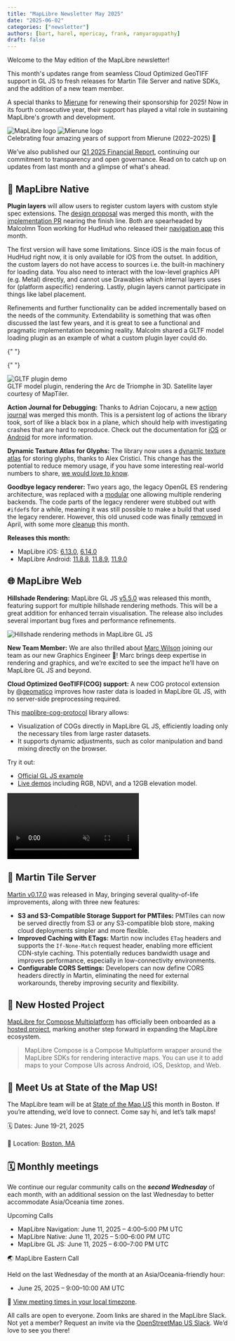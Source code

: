 ```yaml
---
title: "MapLibre Newsletter May 2025"
date: "2025-06-02"
categories: ["newsletter"]
authors: [bart, harel, mpericay, frank, ramyaragupathy]
draft: false
---
```



Welcome to the May edition of the MapLibre newsletter!

This month's updates range from seamless Cloud Optimized GeoTIFF support in GL JS to fresh releases for Martin Tile Server and native SDKs, and the addition of a new team member.

A special thanks to [Mierune](https://www.mierune.co.jp/) for renewing their sponsorship for 2025! Now in its fourth consecutive year, their support has played a vital role in sustaining MapLibre's growth and development.

<div
  style={{
    backgroundColor: "white",
    padding: "2rem",
    border: "10px solid #cfd8dc",
    borderRadius: "0",
    marginBottom: "3rem",
    display: "flex",
    justifyContent: "center",
    alignItems: "center",
    gap: "2rem",
    flexWrap: "nowrap",
    overflow: "hidden",
    flexDirection: "column",
  }}
>
  <div
    style={{
      display: "flex",
      justifyContent: "center",
      alignItems: "center",
      gap: "2rem",
      flexWrap: "nowrap",
      width: "100%",
    }}
  >
    <Image
      src={maplibreLogo}
      alt="MapLibre logo"
      style={{
        width: "40%",
        maxWidth: "300px",
        height: "auto",
        objectFit: "contain",
      }}
    />
    <Image
      src={mieruneLogo}
      alt="Mierune logo"
      style={{
        width: "40%",
        maxWidth: "330px",
        height: "auto",
        objectFit: "contain",
      }}
    />
  </div>
  <div
    style={{
      marginTop: "1rem",
      fontSize: "1rem",
      textAlign: "center",
      color: "#263238",
      fontStyle: "italic",
    }}
  >
    Celebrating four amazing years of support from Mierune (2022–2025) 🙌
  </div>
</div>

We’ve also published our <a href="about/reports/Financial-Report-Q1-2025.pdf" target="_blank">Q1 2025 Financial Report</a>, continuing our commitment to transparency and open governance.
Read on to catch up on updates from last month and a glimpse of what's ahead.

## 📱 MapLibre Native

**Plugin layers** will allow users to register custom layers with custom style spec extensions. The [design proposal](https://github.com/maplibre/maplibre-native/blob/main/design-proposals/2025-05-08-plugin-layers.md) was merged this month, with the [implementation PR](https://github.com/maplibre/maplibre-native/pull/3430) nearing the finish line. Both are spearheaded by Malcolmn Toon working for HudHud who released their [navigation app](https://apps.apple.com/us/app/hudhud-maps/id6477774492) this month.

The first version will have some limitations. Since iOS is the main focus of HudHud right now, it is only available for iOS from the outset. In addition, the custom layers do not have access to sources i.e. the built-in machinery for loading data. You also need to interact with the low-level graphics API (e.g. Metal) directly, and cannot use Drawables which internal layers uses for (platform aspecific) rendering. Lastly, plugin layers cannot participate in things like label placement.

Refinements and further functionality can be added incrementally based on the needs of the community. Extendability is something that was often discussed the last few years, and it is great to see a functional and pragmatic implementation becoming reality. Malcolm shared a GLTF model loading plugin as an example of what a custom plugin layer could do.

{" "}

{" "}

<div
  style={{
    display: "flex",
    flexDirection: "column",
    alignItems: "center",
    marginTop: "1rem",
    marginBottom: "1rem",
  }}
>
  <img
    src="https://github.com/user-attachments/assets/a6789d4e-7734-4f57-b41b-0c15b55e79d5"
    alt="GLTF plugin demo"
    style={{
      width: "40%",
      height: "auto",
      maxHeight: "550px",
      objectFit: "contain",
    }}
  />
  <div
    style={{
      fontStyle: "italic",
      fontSize: "0.95rem",
      textAlign: "center",
      marginTop: "0.5rem",
      color: "#444",
    }}
  >
    GLTF model plugin, rendering the Arc de Triomphe in 3D. Satellite layer
    courtesy of MapTiler.
  </div>
</div>

**Action Journal for Debugging:** Thanks to Adrian Cojocaru, a new [action journal](https://github.com/maplibre/maplibre-native/commit/08eb760acdf88692139cc9d777ed95074662387e) was merged this month. This is a persistent log of actions the library took, sort of like a black box in a plane, which should help with investigating crashes that are hard to reproduce. Check out the documentation for [iOS](https://maplibre.org/maplibre-native/ios/latest/documentation/maplibre-native-for-ios/actionjournalexample) or [Android](https://maplibre.org/maplibre-native/android/examples/observability/action-journal/) for more information.

**Dynamic Texture Atlas for Glyphs:** The library now uses a [dynamic texture atlas](https://github.com/maplibre/maplibre-native/pull/3198) for storing glyphs, thanks to Alex Cristici. This change has the potential to reduce memory usage, if you have some interesting real-world numbers to share, [we would love to know](https://github.com/maplibre/maplibre-native/discussions/categories/show-and-tell).

**Goodbye legacy renderer:** Two years ago, the legacy OpenGL ES rendering architecture, was replaced with a [modular](https://github.com/maplibre/maplibre-native/blob/main/design-proposals/2022-10-27-rendering-modularization.md) one allowing multiple rendering backends. The code parts of the legacy renderer were stubbed out with `#ifdef`s for a while, meaning it was still possible to make a build that used the legacy renderer. However, this old unused code was finally [removed](https://github.com/maplibre/maplibre-native/pull/3384) in April, with some more [cleanup](https://github.com/maplibre/maplibre-native/pull/3469) this month.

**Releases this month:**

- MapLibre iOS: [6.13.0](https://github.com/maplibre/maplibre-native/releases/tag/ios-v6.13.0), [6.14.0](https://github.com/maplibre/maplibre-native/releases/tag/ios-v6.14.0)
- MapLibre Android: [11.8.8](https://github.com/maplibre/maplibre-native/releases/tag/android-v11.8.8), [11.8.9](https://github.com/maplibre/maplibre-native/releases/tag/android-v11.8.9), [11.9.0](https://github.com/maplibre/maplibre-native/releases/tag/android-v11.9.0)

## 🌐 MapLibre Web

**Hillshade Rendering:** MapLibre GL JS [v5.5.0](https://github.com/maplibre/maplibre-gl-js/releases/tag/v5.5.0) was released this month, featuring support for multiple hillshade rendering methods. This will be a great addition for enhanced terrain visualisation. The release also includes several important bug fixes and performance refinements.

<div
  style={{
    display: "flex",
    justifyContent: "center",
    marginTop: "1rem",
    marginBottom: "1rem",
  }}
>
  <img
    src="https://maplibre.org/maplibre-style-spec/assets/hillshade_methods.png"
    alt="Hillshade rendering methods in MapLibre GL JS"
    style={{ width: "80%", height: "auto" }}
  />
</div>

**New Team Member:** We are also thrilled about <a href="https://github.com/mwilsnd" target="_blank">Marc Wilson</a> joining our team as our new Graphics Engineer 🎉! Marc brings deep expertise in rendering and graphics, and we’re excited to see the impact he’ll have on MapLibre GL JS and beyond.

**Cloud Optimized GeoTIFF(COG) support:** A new COG protocol extension by [@geomatico](https://github.com/geomatico) improves how raster data is loaded in MapLibre GL JS, with no server-side preprocessing required.

This [maplibre-cog-protocol](https://github.com/geomatico/maplibre-cog-protocol) library allows:

- Visualization of COGs directly in MapLibre GL JS, efficiently loading only the necessary tiles from large raster datasets.
- It supports dynamic adjustments, such as color manipulation and band mixing directly on the browser.

Try it out:

- [Official GL JS example](https://maplibre.org/maplibre-gl-js/docs/examples/add-cog/)
- [Live demos](https://labs.geomatico.es/maplibre-cog-protocol) including RGB, NDVI, and a 12GB elevation model.

<div
  style={{
    display: "flex",
    justifyContent: "center",
    marginTop: "1rem",
    marginBottom: "2rem",
  }}
>
  <video
    src="https://github.com/user-attachments/assets/350dd072-43d7-4077-bfec-04db561988f4"
    controls
    autoPlay
    muted
    loop
    playsInline
    style={{
      width: "80%",
      maxWidth: "720px",
      borderRadius: "0.5rem",
      boxShadow: "0 4px 12px rgba(0,0,0,0.1)",
    }}
  />
</div>

## 🧱 Martin Tile Server

[Martin v0.17.0](https://github.com/maplibre/martin/releases/tag/v0.17.0) was released in May, bringing several quality-of-life improvements, along with three new features:

- **S3 and S3-Compatible Storage Support for PMTiles:** PMTiles can now be served directly from S3 or any S3-compatible blob store, making cloud deployments simpler and more flexible.
- **Improved Caching with ETags:** Martin now includes `ETag` headers and supports the `If-None-Match` request header, enabling more efficient CDN-style caching. This potentially reduces bandwidth usage and improves performance, especially in low-connectivity environments.
- **Configurable CORS Settings:** Developers can now define CORS headers directly in Martin, eliminating the need for external workarounds, thereby improving
  security and flexibility.

## 🧩 New Hosted Project

[MapLibre for Compose Multiplatform](https://github.com/maplibre/maplibre-compose) has officially been onboarded as a [hosted project](https://github.com/maplibre/maplibre/issues/441), marking another step forward in expanding the MapLibre ecosystem.

> MapLibre Compose is a Compose Multiplatform wrapper around the MapLibre SDKs for rendering interactive maps. You can use it to add maps to your Compose UIs across Android, iOS, Desktop, and Web.

## 👥 Meet Us at State of the Map US!

The MapLibre team will be at [State of the Map US](https://openstreetmap.us/events/state-of-the-map-us/2025/) this month in Boston. If you’re attending, we’d love to connect. Come say hi, and let’s talk maps!

🗓️ Dates: June 19-21, 2025 <br></br>
📍 Location: [Boston, MA](https://www.openstreetmap.org/relation/2315704)

## 🗓️ Monthly meetings

We continue our regular community calls on the _**second Wednesday**_ of each month, with an additional session on the last Wednesday to better accommodate Asia/Oceania time zones.

Upcoming Calls

- MapLibre Navigation: June 11, 2025 – 4:00–5:00 PM UTC
- MapLibre Native: June 11, 2025 – 5:00–6:00 PM UTC
- MapLibre GL JS: June 11, 2025 – 6:00–7:00 PM UTC

🌏 MapLibre Eastern Call

Held on the last Wednesday of the month at an Asia/Oceania-friendly hour:

- June 25, 2025 – 9:00–10:00 AM UTC

🔗 [View meeting times in your local timezone](https://notime.zone/OS-7DlXOuSRSd).

All calls are open to everyone. Zoom links are shared in the MapLibre Slack.
Not yet a member? Request an invite via the [OpenStreetMap US Slack](https://slack.openstreetmap.us/).
We’d love to see you there!
